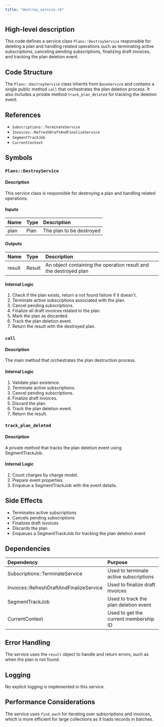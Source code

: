 ```yaml
---
title: "destroy_service.rb"
---
```


## High-level description
This code defines a service class `Plans::DestroyService` responsible for deleting a plan and handling related operations such as terminating active subscriptions, canceling pending subscriptions, finalizing draft invoices, and tracking the plan deletion event.

## Code Structure
The `Plans::DestroyService` class inherits from `BaseService` and contains a single public method `call` that orchestrates the plan deletion process. It also includes a private method `track_plan_deleted` for tracking the deletion event.

## References
- `Subscriptions::TerminateService`
- `Invoices::RefreshDraftAndFinalizeService`
- `SegmentTrackJob`
- `CurrentContext`

## Symbols

### `Plans::DestroyService`
#### Description
This service class is responsible for destroying a plan and handling related operations.

#### Inputs
| Name | Type | Description |
|:-----|:-----|:------------|
| plan | Plan | The plan to be destroyed |

#### Outputs
| Name | Type | Description |
|:-----|:-----|:------------|
| result | Result | An object containing the operation result and the destroyed plan |

#### Internal Logic
1. Check if the plan exists, return a not found failure if it doesn't.
2. Terminate active subscriptions associated with the plan.
3. Cancel pending subscriptions.
4. Finalize all draft invoices related to the plan.
5. Mark the plan as discarded.
6. Track the plan deletion event.
7. Return the result with the destroyed plan.

### `call`
#### Description
The main method that orchestrates the plan destruction process.

#### Internal Logic
1. Validate plan existence.
2. Terminate active subscriptions.
3. Cancel pending subscriptions.
4. Finalize draft invoices.
5. Discard the plan.
6. Track the plan deletion event.
7. Return the result.

### `track_plan_deleted`
#### Description
A private method that tracks the plan deletion event using SegmentTrackJob.

#### Internal Logic
1. Count charges by charge model.
2. Prepare event properties.
3. Enqueue a SegmentTrackJob with the event details.

## Side Effects
- Terminates active subscriptions
- Cancels pending subscriptions
- Finalizes draft invoices
- Discards the plan
- Enqueues a SegmentTrackJob for tracking the plan deletion event

## Dependencies
| Dependency | Purpose |
|:-----------|:--------|
| Subscriptions::TerminateService | Used to terminate active subscriptions |
| Invoices::RefreshDraftAndFinalizeService | Used to finalize draft invoices |
| SegmentTrackJob | Used to track the plan deletion event |
| CurrentContext | Used to get the current membership ID |

## Error Handling
The service uses the `result` object to handle and return errors, such as when the plan is not found.

## Logging
No explicit logging is implemented in this service.

## Performance Considerations
The service uses `find_each` for iterating over subscriptions and invoices, which is more efficient for large collections as it loads records in batches.